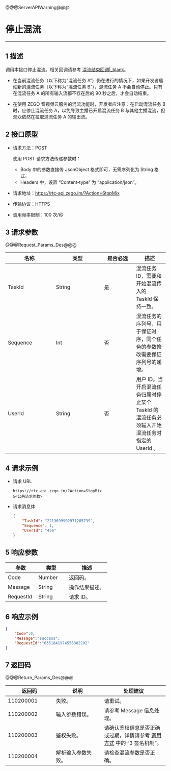 <style>
table th:nth-of-type(1) {width: 30%;}
table th:nth-of-type(2) {width: 30%;}
table {width: 100%;}
</style>

@@@ServerAPIWarning@@@

# 停止混流

---

## 1 描述

调用本接口停止混流。相关回调请参考 [混流结束回调\|_blank](!Callback/Callback_StopMix)。

<div class="mk-warning">


- 在当前混流任务（以下称为“混流任务 A”）仍在进行的情况下，如果开发者启动新的混流任务（以下称为“混流任务 B”），混流任务 A 不会自动停止。只有在混流任务 A 的所有输入流都不存在后的 90 秒之后，才会自动结束。

- 在使用 ZEGO 音视频云服务的混流功能时，开发者应注意：在启动混流任务 B 时，应停止混流任务 A，以免导致主播已开启混流任务 B 与其他主播混流，但观众依然在拉取混流任务 A 的输出流。
</div>

## 2 接口原型

- 请求方法：POST

  <div class="mk-hint">

  使用 POST 请求方法传递参数时：
   - Body 中的参数直接传 JsonObject 格式即可，无需序列化为 String 格式。
   - Headers 中，设置 “Content-type” 为 “application/json”。
  </div>


- 请求地址：https://rtc-api.zego.im/?Action=StopMix
- 传输协议：HTTPS
- 调用频率限制：100 次/秒



## 3 请求参数

@@@Request_Params_Des@@@

<table>
<colgroup>
<col style="width: 20%">
<col style="width: 20%">
<col style="width: 20%">
<col style="width: 40%">
</colgroup>
<thead>
  <tr>
    <th>名称<br></th>
    <th>类型<br></th>
    <th>是否必选</th>
    <th>描述</th>
  </tr>
</thead>
<tbody>
  <tr>
    <td>TaskId</td>
    <td>String</td>
    <td>是</td>
    <td>混流任务 ID，需要和开始混流传入的 TaskId 保持一致。</td>
  </tr>
  <tr>
    <td>Sequence</td>
    <td>Int</td>
    <td>否</td>
    <td>混流任务的序列号，用于保证时序，同个任务的参数修改需要保证序列号的递增。</td>
  </tr>
  <tr>
    <td>UserId</td>
    <td>String</td>
    <td>否</td>
    <td>用户 ID。当开启混流任务归属时停止某个 TaskId 的混流任务必须输入开始混流任务时指定的 UserId 。</td>
  </tr>
</tbody>
</table>


## 4 请求示例

- 请求 URL  
    ```
    https://rtc-api.zego.im/?Action=StopMix
    &<公共请求参数>
    ```

- 请求消息体 
    ```json
    {
        "TaskId": "2213699902971205739", 
        "Sequence": 1, 
        "UserId": "456"
    }
    ```

## 5 响应参数


<table>
<colgroup>
<col style="width: 20%">
<col style="width: 20%">
<col style="width: 60%">
</colgroup>
<thead>
  <tr>
    <th>参数</th>
    <th>类型</th>
    <th>描述</th>
  </tr>
</thead>
<tbody>
  <tr>
    <td>Code</td>
    <td>Number</td>
    <td>返回码。</td>
  </tr>
  <tr>
    <td>Message</td>
    <td>String</td>
    <td>操作结果描述。</td>
  </tr>
  <tr>
    <td>RequestId</td>
    <td>String</td>
    <td>请求 ID。</td>
  </tr>
</tbody>
</table>


## 6 响应示例

```json
{
    "Code":0,
    "Message":"success",
    "RequestId":"6351841974556802202"
}
```

## 7 返回码

@@@Return_Params_Des@@@

|返回码|说明|处理建议|
|-----|------|-----|
| 110200001 | 失败。 | 请重试。 |
| 110200002 | 输入参数错误。 | 请参考 Message 信息处理。|
| 110200003 | 鉴权失败。 | 请确认鉴权信息是否正确或过期，详情请参考 <a href="!Making_API_Requests/Making_API_Requests#5" target="_blank">调用方式</a> 中的 “3 签名机制”。 |
| 110200004 | 解析输入参数失败。 | 请检查混流参数是否正确。|
